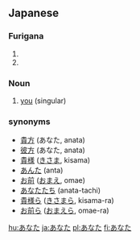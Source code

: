 == Japanese ==                             
===Furigana===  
{{furigana|anata}}
# {{japdef|貴方|[[you]] (singular)}}
# {{japdef|彼方|[[you]] (singular)}}
===Noun===
{{janoun2|anata}}
# [[you]] (singular)

===synonyms===
* [[貴方]] (あなた, anata)
* [[彼方]] (あなた, anata)
* [[貴様]] ([[きさま]], kisama)
* [[あんた]] (anta)
* [[お前]] ([[おまえ]], omae)
* [[あなたたち]] (anata-tachi)
* [[貴様ら]] ([[きさまら]], kisama-ra)
* [[お前ら]] ([[おまえら]], omae-ra)

[[hu:あなた]]
[[ja:あなた]]
[[pl:あなた]]
[[fi:あなた]]